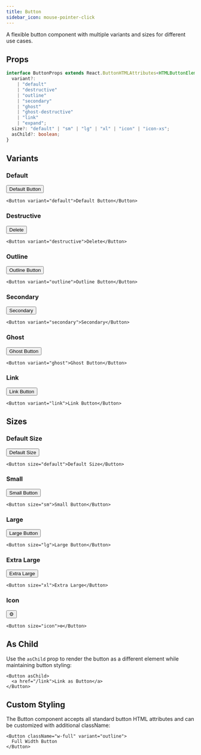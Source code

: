 ```yaml
---
title: Button
sidebar_icon: mouse-pointer-click
---
```



A flexible button component with multiple variants and sizes for different use cases.

## Props

```ts
interface ButtonProps extends React.ButtonHTMLAttributes<HTMLButtonElement> {
  variant?:
    | "default"
    | "destructive"
    | "outline"
    | "secondary"
    | "ghost"
    | "ghost-destructive"
    | "link"
    | "expand";
  size?: "default" | "sm" | "lg" | "xl" | "icon" | "icon-xs";
  asChild?: boolean;
}
```

## Variants

### Default

<Button variant="default">Default Button</Button>

```tsx
<Button variant="default">Default Button</Button>
```

### Destructive

<Button variant="destructive">Delete</Button>

```tsx
<Button variant="destructive">Delete</Button>
```

### Outline

<Button variant="outline">Outline Button</Button>

```tsx
<Button variant="outline">Outline Button</Button>
```

### Secondary

<Button variant="secondary">Secondary</Button>

```tsx
<Button variant="secondary">Secondary</Button>
```

### Ghost

<Button variant="ghost">Ghost Button</Button>

```tsx
<Button variant="ghost">Ghost Button</Button>
```

### Link

<Button variant="link">Link Button</Button>

```tsx
<Button variant="link">Link Button</Button>
```

## Sizes

### Default Size

<Button size="default">Default Size</Button>

```tsx
<Button size="default">Default Size</Button>
```

### Small

<Button size="sm">Small Button</Button>

```tsx
<Button size="sm">Small Button</Button>
```

### Large

<Button size="lg">Large Button</Button>

```tsx
<Button size="lg">Large Button</Button>
```

### Extra Large

<Button size="xl">Extra Large</Button>

```tsx
<Button size="xl">Extra Large</Button>
```

### Icon

<Button size="icon">⚙️</Button>

```tsx
<Button size="icon">⚙️</Button>
```

## As Child

Use the `asChild` prop to render the button as a different element while maintaining button styling:

```tsx
<Button asChild>
  <a href="/link">Link as Button</a>
</Button>
```

## Custom Styling

The Button component accepts all standard button HTML attributes and can be customized with additional className:

```tsx
<Button className="w-full" variant="outline">
  Full Width Button
</Button>
```
